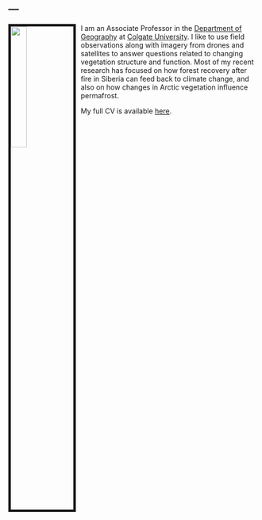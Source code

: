 ---
---

<link rel="stylesheet" href="styles.css" type="text/css">

<img src="images/mloranty.jpg" style="width:25%; border:5px solid; margin-right: 10px" align="left">

I am an Associate Professor in the [Department of Geography](https://www.colgate.edu/academics/departments-programs/department-geography) at [Colgate University](https://www.colgate.edu/). I like to use field observations along with imagery from drones and satellites to answer questions related to changing vegetation structure and function. Most of my recent research has focused on how forest recovery after fire in Siberia can feed back to climate change, and also on how changes in Arctic vegetation influence permafrost. 





My full CV is available [here](files/Zabor_CV_2017_Q4.pdf).